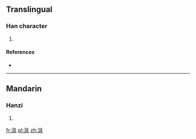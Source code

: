 {{also|渢}}
==Translingual==

===Han character===
{{Han char|rn=85|rad=水|as=04|sn=7|four=|canj=水竹弓大 (EHNK)}}

# {{defn|Han|sort=水04}}

====References====
* {{Han ref|kx=0612.121|hdz=31570.040|uh=6CA8|ud=27816}}

----

==Mandarin==

===Hanzi===
{{cmn-hanzi|pin=[[féng]] ([[feng2]])|wg=feng<sup>2</sup>}}

# {{defn|lang=cmn|sort=水04}}

[[fr:沨]]
[[pl:沨]]
[[zh:沨]]